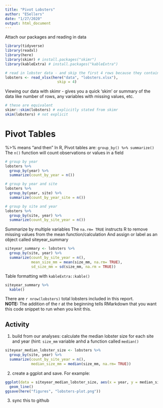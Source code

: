 ```yaml
---
title: "Pivot Lobsters"
author: "ESellers"
date: "1/27/2020"
output: html_document
---
```



Attach our packages and reading in data

```r
library(tidyverse)
library(readxl)
library(here)
library(skimr) # install.packages("skimr")
library(kableExtra) # install.packages("kableExtra")

# read in lobster data - and skip the first 4 rows because they contain metadata in this example
lobsters <- read_xlsx(here("data", "lobsters.xlsx"),
                        skip = 4)
```

Viewing our data with skimr 
- gives you a quick 'skim' or summary of the data like number of rows, any variables with missing values, etc.

```r
# these are equivalent
skimr::skim(lobsters) # explicitly stated from skimr
skim(lobsters) # not explicit
```

# Pivot Tables
%>% means "and then"
In R, Pivot tables are: `group_by() %>% summarize()`
The `n()` function will count observations or values in a field
```r
# group by year
lobsters %>% 
  group_by(year) %>% 
  summarize(count_by_year = n())

# group by year and site
lobsters %>% 
  group_by(year, site) %>% 
  summarize(count_by_year_site = n())

# group by site and year
lobsters %>% 
  group_by(site, year) %>% 
  summarize(count_by_site_year = n())
```

Summarize by multiple variables
The `na.rm= TRUE` instructs R to remove missing values from the mean function/calculation
And assign or label as an object called siteyear_summary
```r
siteyear_summary <- lobsters %>% 
  group_by(site, year) %>% 
  summarize(count_by_site_year = n(),
            mean_size_mm = mean(size_mm, na.rm= TRUE),
            sd_size_mm = sd(size_mm, na.rm = TRUE))
```

Table formatting with `kableExtra::kable()`
```r
siteyear_summary %>% 
  kable()
```

There are `r nrow(lobsters)` total lobsters included in this report.  
**NOTE:** The addition of the r at the beginning tells RMarkdown that you want this code snippet to run when you knit this.

## Activity
1. build from our analyses: calculate the median lobster size for each site and year (hint: `size_mm` variable anhd a function called `median()`

```r
siteyear_median_lobster_size <- lobsters %>% 
  group_by(site, year) %>% 
  summarize(count_by_site_year = n(),
            median_size_mm = median(size_mm, na.rm= TRUE))
```


2. create a ggplot and save. For example:
```r
ggplot(data = siteyear_median_lobster_size, aes(x = year, y = median_size_mm, color = site)) +
  geom_line()
ggsave(here("figures", "lobsters-plot.png"))
```


3. sync this to github


